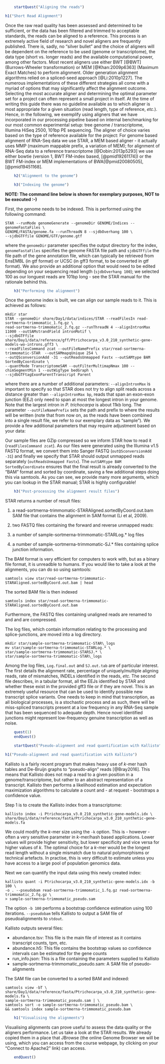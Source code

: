 ```r
    startQuest("Aligning the reads")
```

```r
h1("Short Read Alignment")
```
  
Once the raw read quality has been assessed and determined to be
sufficient, or the data has been filtered and trimmed to acceptable
standards, the reads can be aligned to a reference. This process is an
extremely active field of research and novel aligners are frequently
published. There is, sadly, no "silver bullet" and the choice of
aligners will be dependent on the reference to be used (genome or
transcriptome), the data type (short vs. longer reads) and the available
computational power, among other factors. Most recent aligners use
either BWT [@BWT] (Burrows-Wheeler transformation) or
MEM [@Khan:2009p6363] (Maximum Exact Matches) to perform alignment.
Older generation alignment algorithms relied on a spliced-seed approach
[@Li:2010p1227]. The numerous implementations of these different
strategies all come with a myriad of options that may significantly
affect the alignment outcome. Selecting the most accurate aligner and
determining the optimal parameter set for a project can often represent
a small project in itself. At the time of writing this guide there was
no guideline available as to which aligner is most appropriate for a
given situation (read length, type of reference, _etc._).
Hence, in the following, we exemplify using aligners that we have
incorporated in our processing pipeline based on internal benchmarking
for our most common experimental setup: tree genome / transcriptome,
Illumina HiSeq 2500, 101bp PE sequencing. The aligner of choice varies
based on the type of reference available for the project: For genome
based alignment of RNA-Seq data we use STAR, a MEM based aligner - it
actually uses MMP (maximum mappable prefix, a variation of MEM); for
alignment of RNA-Seq data to a reference transcriptome
[@Dobin:2013p5293] we use either bowtie (version 1, BWT FM-index
based, [@pmid19261174]) or the BWT FM-index or MEM implementations
of BWA[@pmid20080505], [@pmid19451168].

```r
    h2("Alignment to the genome")
```

```r
    h3("Indexing the genome")
```

__NOTE: The command line below is shown for exemplary purposes, NOT to be executed :-)__

First, the genome needs to be indexed. This is performed using the
following command:
  
    STAR --runMode genomeGenerate --genomeDir GENOME/Indices --genomeFastaFiles \
    GENOME/FASTA/genome.fa --runThreadN 8 --sjdbOverhang 100 \
    --sjdbGTFfile GENOME/GTF/genome.gtf

where the `genomeDir` parameter specifies the output directory for the
index, `genomeFastaFiles` specifies the genome FASTA file path and
`sjdbGTFfile` the file path of the gene annotation file, which can
typically be retrieved from EnsEMBL (in gtf format) or UCSC (in gff3
format, to be converted in gtf format). We also provide an additional option 
that would need to be edited depending on your sequencing read length 
(`sjdbOverhang 100`); we selected 100 as our longuest reads are 101bp long - 
see the STAR manual for the rationale behind this.

```r
    h3("Performing the alignment")
```

Once the genome index is built, we can align our sample reads to it.
This is achieved as follows:
    
    mkdir star
    STAR --genomeDir share/Day1/data/indices/STAR --readFilesIn read-sortmerna-trimmomatic_1.fq.gz \
    read-sortmerna-trimmomatic_2.fq.gz --runThreadN 4 --alignIntronMax 11000 --outSAMstrandField intronMotif \
    --sjdbGTFfile share/Day1/data/reference/gff/Ptrichocarpa_v3.0_210_synthetic-gene-models-wo-introns.gff3 \
    --readFilesCommand zcat --outFileNamePrefix star/read-sortmerna-trimmomatic-STAR  --outSAMmapqUnique 254 \
    --outQSconversionAdd -31 --outReadsUnmapped Fastx --outSAMtype BAM SortedByCoordinate \
    --quantMode TranscriptomeSAM --outFilterMultimapNmax 100 --chimSegmentMin 1 --outWigType bedGraph \
    --sjdbGTFtagExonParentTranscript Parent

where there are a number of additional parameters: `--alignIntronMax` is
important to specify so that STAR does not try to align split reads
across a distance greater than `--alignIntronMax bp`, reads that span an
exon-exon junction (EEJ) only need to span at most the longest intron in
your genome. Note that the largest intron in _P. trichocarpa_ is about 11kb long.
The parameter `--outFileNamePrefix` sets the path and prefix 
to where the results will be written (note that 
from now on, as the reads have been combined into a single result
file, we refer to our exemplary data as "sample"). We provide a few
additional parameters that may require adjustment based on your data:

Our sample files are GZip compressed so we inform STAR how to read it
(`readFilesCommand zcat`). As our files were generated using the Illumina
v1.5 FASTQ format, we convert them into Sanger FASTQ
(`outQSconversionAdd -31`) and finally we specify that STAR should output
unmapped reads separately (`outReadsUnmapped Fastx`). The `outSAMtype
BAM SortedByCoordinate` ensures that the final result is already
converted to the "BAM" format and sorted by coordinate, saving a few
additional steps doing this via samtools. As you can see, we provide many more
arguments, which you can lookup in the STAR manual; STAR is highly configurable!

```r
    h3("Post-processing the alignment result files")
```

STAR returns a number of result files:
  
1.  a read-sortmerna-trimmomatic-STARAligned.sortedByCoord.out.bam SAM
file that contains the alignment in SAM format (Li et al, 2009).

2.  two FASTQ files containing the forward and reverse unmapped reads:
  
3.  a number of sample-sortmerna-trimmomatic-STARLog.\* log files

4.  a number of sample-sortmerna-trimmomatic-SJ.\* files containing
splice junction information.

The BAM format is very efficient for computers to work with, but as a
binary file format, it is unreadble to humans. If you would like to take
a look at the alignments, you can do so using samtools:
  
    samtools view star/read-sortmerna-trimmomatic-STARAligned.sortedByCoord.out.bam | head

The sorted BAM file is then indexed

    samtools index star/read-sortmerna-trimmomatic-STARAligned.sortedByCoord.out.bam

Furthermore, the FASTQ files containing unaligned reads are renamed to
and and are compressed.

The log files, which contain information relating to the processing and
splice-junctions, are moved into a log directory.

    mkdir star/sample-sortmerna-trimmomatic-STAR\_logs
    mv star/sample-sortmerna-trimmomatic-STARLog.* \
    star/sample-sortmerna-trimmomatic-STARSJ.* \
    star/sample-sortmerna-trimmomatic-STAR\_logs

Among the log files, `Log.final.out` and `SJ.out.tab`  are of particular interest. 
The first details the alignment rate, percentage of uniquely/multiple aligning 
reads, rate of mismatches, INDELs identified in the reads, _etc._ The
second file describes, in a tabular format, all the EEJs identified by
STAR and whether these exist in the provided gff3 file or if they are
novel. This is an extremely useful resource that can be used to identify
possible new transcript splice variants. One needs to keep in mind that
transcription, as all biological processes, is a stochastic process and
as such, there will be miss-spliced transcripts present at a low
frequency in any RNA-Seq sample that has been sequenced to adequate
depth. Hence novel identified junctions might represent low-frequency
genuine transcription as well as noise.

```r
    quest(1)
    endQuest()
```

```r
    startQuest("Pseudo-alignment and read quantification with Kallisto")
```
```r
h1("Pseudo-alignment and read quantification with Kallisto")
```

Kallisto is a fairly recent program that makes heavy use of _k_-mer hash
tables and De-Bruijn graphs to "pseudo-align" reads [@Bray2016]. This means that Kallisto
does not map a read to a given position in a genome/transcriptome, but rather 
to an abstract representation of a transcript. Kallisto then performs a 
likelihood estimation and expectation maximization algorithms to calculate a
count and - at request - bootstraps a confidence value. 

Step 1 is to create the Kallisto index from a transcriptome:

    kallisto index -i Ptrichocarpa_v3.0_210_synthetic-gene-models.idx \
    share/Day1/data/reference/fasta/Ptrichocarpa_v3.0_210_synthetic-gene-models.fa
    
We could modify the _k_-mer size using the `-k` option. This is - however - often
a very sensitive parameter in _k_-mer/hash based applications. Lower values will
provide higher sensitivity, but lower specificity and vice versa for higher
values of _k_. The optimal choice for a _k_-mer would be the longest read length
without a single mismatch due to natural polymorphisms or technical artefacts. In
practise, this is very difficult to estimate unless you have access to a large
pool of population genomics data.

Next we can quantify the input data using this newly created index:

    kallisto quant -i Ptrichocarpa_v3.0_210_synthetic-gene-models.idx -b 100 \
    -o . --pseudobam read-sortmerna-trimmomatic_1.fq.gz read-sortmerna-trimmomatic_2.fq.gz \
    > sample-sortmerna-trimmomatic_pseudo.sam
    
The option `-b 100` performs a bootstrap confidence estimation using 100 iterations.
`--pseudobam` tells Kallisto to output a SAM file of pseudoalignments to `stdout`.

Kallisto outputs several files:

  * abundance.tsv: This file is the main file of interest as it contains transcript
  counts, tpm, etc.
  * abundance.h5: This file contains the bootstrap values so confidence intervals
  can be estimated for the gene counts
  * run_info.json: This is a file containing the parameters supplied to Kallisto
  * sample-sortmerna-trimmomatic_pseudo.sam: A SAM file of pseudo-alignments

The SAM file can be converted to a sorted BAM and indexed:

    samtools view -bT \
    share/Day1/data/reference/fasta/Ptrichocarpa_v3.0_210_synthetic-gene-models.fa \
    sample-sortmerna-trimmomatic_pseudo.sam | \
    samtools sort -o sample-sortmerna-trimmomatic_pseudo.bam \
    && samtools index sample-sortmerna-trimmomatic_pseudo.bam

```r
    h1("Visualising the alignments")
```

Visualising alignments can prove useful to assess the data quality or the aligners
performance. Let us take a look at the STAR results. We already copied them in a
place that JBrowse (the online Genome Browser we will be using, which you can access
from the course webpage, by clicking on your "Connect to Apache2" link) can access.

```r
    endQuest()
```
